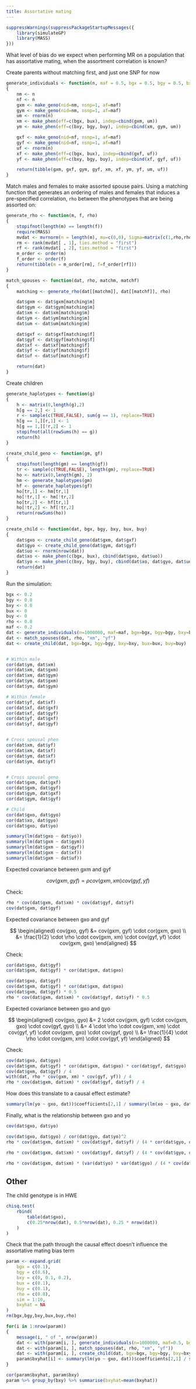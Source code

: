```yaml
---
title: Assortative mating
---
```


```r
suppressWarnings(suppressPackageStartupMessages({
	library(simulateGP)
	library(MASS)
}))
```

What level of bias do we expect when performing MR on a population that has assortative mating, when the assortment correlation is known?



Create parents without matching first, and just one SNP for now




```r
generate_individuals <- function(n, maf = 0.5, bgx = 0.5, bgy = 0.5, bxy = 0.3, bux=0.1, buy=0.1)
{
	nm <- n
	nf <- n
	gxm <- make_geno(nid=nm, nsnp=1, af=maf)
	gym <- make_geno(nid=nm, nsnp=1, af=maf)
	um <- rnorm(n)
	xm <- make_phen(eff=c(bgx, bux), indep=cbind(gxm, um))
	ym <- make_phen(eff=c(bxy, bgy, buy), indep=cbind(xm, gym, um))

	gxf <- make_geno(nid=nf, nsnp=1, af=maf)
	gyf <- make_geno(nid=nf, nsnp=1, af=maf)
	uf <- rnorm(n)
	xf <- make_phen(eff=c(bgx, bux), indep=cbind(gxf, uf))
	yf <- make_phen(eff=c(bxy, bgy, buy), indep=cbind(xf, gyf, uf))

	return(tibble(gxm, gxf, gym, gyf, xm, xf, ym, yf, um, uf))
}
```

Match males and females to make assorted spouse pairs. Using a matching function that generates an ordering of males and females that induces a pre-specified correlation, `rho` between the phenotypes that are being assorted on:

```r
generate_rho <- function(m, f, rho)
{
	stopifnot(length(m) == length(f))
	require(MASS)
	mvdat <- mvrnorm(n = length(m), mu=c(0,0), Sigma=matrix(c(1,rho,rho,1), 2,2))
	rm <- rank(mvdat[ , 1], ties.method = "first")
	rf <- rank(mvdat[ , 2], ties.method = "first")
	m_order <- order(m)
	f_order <- order(f)
	return(tibble(m = m_order[rm], f=f_order[rf]))
}

match_spouses <- function(dat, rho, matchm, matchf)
{
	matching <- generate_rho(dat[[matchm]], dat[[matchf]], rho)

	dat$gxm <- dat$gxm[matching$m]
	dat$gym <- dat$gym[matching$m]
	dat$xm <- dat$xm[matching$m]
	dat$ym <- dat$ym[matching$m]
	dat$um <- dat$um[matching$m]

	dat$gxf <- dat$gxf[matching$f]
	dat$gyf <- dat$gyf[matching$f]
	dat$xf <- dat$xf[matching$f]
	dat$yf <- dat$yf[matching$f]
	dat$uf <- dat$uf[matching$f]

	return(dat)
}

```

Create children

```r
generate_haplotypes <- function(g)
{
	h <- matrix(0,length(g),2)
	h[g == 2,] <- 1
	r <- sample(c(TRUE,FALSE), sum(g == 1), replace=TRUE)
	h[g == 1,][r,1] <- 1
	h[g == 1,][!r,2] <- 1
	stopifnot(all(rowSums(h) == g))
	return(h)
}

create_child_geno <- function(gm, gf)
{
	stopifnot(length(gm) == length(gf))
	tr <- sample(c(TRUE,FALSE), length(gm), replace=TRUE)
	ho <- matrix(0,length(gm), 2)
	hm <- generate_haplotypes(gm)
	hf <- generate_haplotypes(gf)
	ho[tr,1] <- hm[tr,1]
	ho[!tr,1] <- hm[!tr,2]
	ho[tr,2] <- hf[tr,1]
	ho[!tr,2] <- hf[!tr,2]
	return(rowSums(ho))
}

create_child <- function(dat, bgx, bgy, bxy, bux, buy)
{
	dat$gxo <- create_child_geno(dat$gxm, dat$gxf)
	dat$gyo <- create_child_geno(dat$gym, dat$gyf)
	dat$uo <- rnorm(nrow(dat))
	dat$xo <- make_phen(c(bgx, bux), cbind(dat$gxo, dat$uo))
	dat$yo <- make_phen(c(bxy, bgy, buy), cbind(dat$xo, dat$gyo, dat$uo))
	return(dat)
}
```

Run the simulation:

```r
bgx <- 0.2
bgy <- 0.8
bxy <- 0.0
bux <- 0
buy <- 0
rho <- 0.8
maf <- 0.2
dat <- generate_individuals(n=1000000, maf=maf, bgx=bgx, bgy=bgy, bxy=bxy, bux=bux, buy=buy)
dat <- match_spouses(dat, rho, "xm", "yf")
dat <- create_child(dat, bgx=bgx, bgy=bgy, bxy=bxy, bux=bux, buy=buy)


# Within male
cor(dat$ym, dat$xm)
cor(dat$xm, dat$gxm)
cor(dat$xm, dat$gym)
cor(dat$ym, dat$gxm)
cor(dat$ym, dat$gym)

# Within female
cor(dat$yf, dat$xf)
cor(dat$xf, dat$gxf)
cor(dat$xf, dat$gyf)
cor(dat$yf, dat$gxf)
cor(dat$yf, dat$gyf)


# Cross spousal phen
cor(dat$xm, dat$yf)
cor(dat$xm, dat$xf)
cor(dat$ym, dat$xf)
cor(dat$ym, dat$yf)


# Cross spousal geno
cor(dat$gxm, dat$gxf)
cor(dat$gxm, dat$gyf)
cor(dat$gym, dat$gxf)
cor(dat$gym, dat$gyf)

# Child
cor(dat$gxo, dat$gyo)
cor(dat$xo, dat$gyo)
cor(dat$gxo, dat$yo)

summary(lm(dat$gxo ~ dat$yo))
summary(lm(dat$gxm ~ dat$gym))
summary(lm(dat$gxm ~ dat$gyf))
summary(lm(dat$gxm ~ dat$xf))
summary(lm(dat$gxm ~ dat$uf))


```


Expected covariance between gxm and gyf

$$
cov(gxm, gyf) = \rho cov(gxm, xm) cov(gyf, yf)
$$

Check:

```r
rho * cov(dat$gxm, dat$xm) * cov(dat$gyf, dat$yf)
cov(dat$gxm, dat$gyf)
```

Expected covariance between gxo and gyf


$$
\begin{aligned}
cov(gxo, gyf) &= cov(gxm, gyf) \cdot cor(gxm, gxo) \\
              &= \frac{1}{2} \cdot \rho \cdot cov(gxm, xm) \cdot cov(gyf, yf) \cdot cov(gxm, gxo)
\end{aligned}
$$

Check:

```r
cor(dat$gxo, dat$gyf)
cor(dat$gxm, dat$gyf) * cor(dat$gxm, dat$gxo)

cov(dat$gxo, dat$gyf)
cov(dat$gxm, dat$gyf) * cor(dat$gxm, dat$gxo)
cov(dat$gxm, dat$gyf) * 0.5
rho * cov(dat$gxm, dat$xm) * cov(dat$gyf, dat$yf) * 0.5
```


Expected covariance between gxo and gyo

$$
\begin{aligned}
cov(gxo, gyo) &= 2 \cdot cov(gxm, gyf) \cdot cov(gxm, gxo) \cdot cov(gyf, gyo) \\
              &= 4 \cdot \rho \cdot cov(gxm, xm) \cdot cov(gyf, yf) \cdot cov(gxm, gxo) \cdot cov(gyf, gyo) \\
              &= \frac{1}{4} \cdot \rho \cdot cov(gxm, xm) \cdot cov(gyf, yf)
\end{aligned}
$$

Check:

```r
cov(dat$gxo, dat$gyo)
cov(dat$gxm, dat$gyf) * cor(dat$gxm, dat$gxo) * cor(dat$gyf, dat$gyo)
cov(dat$gxm, dat$gyf) / 4
with(dat, rho * cov(gxm, xm) * cov(gyf, yf)) / 4
rho * cov(dat$gxm, dat$xm) * cov(dat$gyf, dat$yf) / 4
```

How does this translate to a causal effect estimate?

```r
summary(lm(yo ~ gxo, dat))$coefficients[2,1] / summary(lm(xo ~ gxo, dat))$coefficients[2,1]
```


Finally, what is the relationship between gxo and yo

```r
cov(dat$gxo, dat$yo)

cov(dat$gxo, dat$gyo) / cor(dat$gyo, dat$yo)^2
rho * cov(dat$gxm, dat$xm) * cov(dat$gyf, dat$yf) / (4 * cor(dat$gyo, dat$yo)^2)

rho * cov(dat$gxm, dat$xm) * cov(dat$gyf, dat$yf) / (4 * cov(dat$gyo, dat$yo)^2 / (var(dat$yo) * var(dat$gyo)))

rho * cov(dat$gxm, dat$xm) * (var(dat$yo) * var(dat$gyo) / (4 * cov(dat$gyo, dat$yo) ))


```


## Other

The child genotype is in HWE

```r
chisq.test(
	rbind(
		table(dat$gxo), 
		c(0.25*nrow(dat), 0.5*nrow(dat), 0.25 * nrow(dat))
	)
)
```

Check that the path through the causal effect doesn't influence the assortative mating bias term

```r
param <- expand.grid(
	bgx = c(0.1),
	bgy = c(0.6),
	bxy = c(0, 0.1, 0.2),
	bux = c(0.1),
	buy = c(0.1),
	rho = c(0.8),
	sim = 1:10,
	bxyhat = NA
)
rm(bgx,bgy,bxy,bux,buy,rho)

for(i in 1:nrow(param))
{
	message(i, " of ", nrow(param))
	dat <- with(param[i, ], generate_individuals(n=1000000, maf=0.5, bgx=bgx, bgy=bgy, bxy=bxy, bux=bux, buy=buy))
	dat <- with(param[i, ], match_spouses(dat, rho, "xm", "yf"))
	dat <- with(param[i, ], create_child(dat, bgx=bgx, bgy=bgy, bxy=bxy, bux=bux, buy=buy))
	param$bxyhat[i] <- summary(lm(yo ~ gxo, dat))$coefficients[2,1] / summary(lm(xo ~ gxo, dat))$coefficients[2,1]
}

cor(param$bxyhat, param$bxy)
param %>% group_by(bxy) %>% summarise(bxyhat=mean(bxyhat))


```

